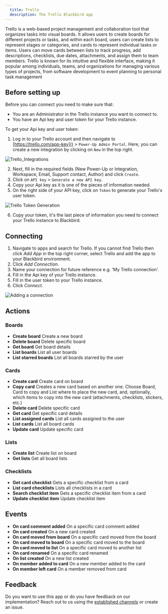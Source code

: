 ```yaml
---
  title: Trello
  description: The Trello Blackbird app
---
```


<LinkCard title="View on Github" target="_blank" href="https://github.com/bb-io/Trello" icon="github" />

Trello is a web-based project management and collaboration tool that organizes tasks into visual boards. It allows users to create boards for different projects or tasks, and within each board, users can create lists to represent stages or categories, and cards to represent individual tasks or items. Users can move cards between lists to track progress, add descriptions, checklists, due dates, attachments, and assign them to team members. Trello is known for its intuitive and flexible interface, making it popular among individuals, teams, and organizations for managing various types of projects, from software development to event planning to personal task management

## Before setting up

Before you can connect you need to make sure that:

- You are an Administrator in the Trello instance you want to connect to.
- You have an Api key and user token for your Trello instance.

To get your Api key and user token: 

1. Log in to your Trello account and then navigate to [https://trello.com/app-key]() > `Power-Up Admin Portal`. Here, you can create a new integration by clicking on `New` in the top right.

![Trello_Integrations](https://raw.githubusercontent.com/bb-io/Trello/main/image/README/Trello_Integrations_1.png)

2. Next, fill in the required fields (New Power-Up or Integration, Workspace, Email, Support contact, Author) and click `Create`. 
3. Click on `API key` > `Generate a new API key`. 
4. Copy your Api key as it is one of the pieces of information needed. 
5. On the right side of your API key, click on `Token` to generate your Trello's user token.

![Trello Token Generation](https://raw.githubusercontent.com/bb-io/Trello/main/image/README/Trello_Token_2.png)

6. Copy your token, it's the last piece of information you need to connect your Trello instance to Blackbird.

## Connecting

1. Navigate to apps and search for Trello. If you cannot find Trello then click _Add App_ in the top right corner, select Trello and add the app to your Blackbird environment.
2. Click _Add Connection_.
3. Name your connection for future reference e.g. 'My Trello connection'.
4. Fill in the Api key of your Trello instance.
5. Fill in the user token to your Trello instance.
6. Click _Connect_.

![Adding a connection](https://raw.githubusercontent.com/bb-io/Trello/main/image/README/Trello_Connection_3.png)

## Actions

### Boards

- **Create board** Create a new board
- **Delete board** Delete specific board
- **Get board** Get board details
- **List boards** List all user boards
- **List starred boards** List all boards starred by the user

### Cards

- **Create card** Create card on board
- **Copy card** Creates a new card based on another one. Choose Board, Card to copy and List where to place the new card, and, optionally, which items to copy into the new card (attachments, checklists, stickers, etc.)
- **Delete card** Delete specific card
- **Get card** Get specific card details
- **List assigned cards** List all cards assigned to the user
- **List cards** List all board cards
- **Update card** Update specific card

### Lists

- **Create list** Create list on board
- **Get lists** Get all board lists

### Checklists

- **Get card checklist**  Gets a specific checklist from a card
- **List card checklists**  Lists all checklists in a card
- **Search checklist item**  Gets a specific checklist item from a card
- **Update checklist item**  Update checklist item

## Events

- **On card comment added** On a specific card comment added
- **On card created** On a new card created
- **On card moved from board** On a specific card moved from the board
- **On card moved to board** On a specific card moved to the board
- **On card moved to list** On a specific card moved to another list
- **On card renamed** On a specific card renamed
- **On list created** On a new list created
- **On member added to card** On a new member added to the card
- **On member left card** On a member removed from card

## Feedback

Do you want to use this app or do you have feedback on our implementation? Reach out to us using the [established channels](https://www.blackbird.io/) or create an issue.

